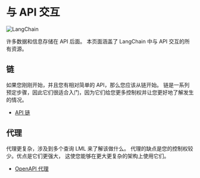 # 与 API 交互

![LangChain](https://pica.zhimg.com/50/v2-56e8bbb52aa271012541c1fe1ceb11a2_r.gif 'LangChain中文网')



许多数据和信息存储在 API 后面。
本页面涵盖了 LangChain 中与 API 交互的所有资源。

## 链

如果您刚刚开始，并且您有相对简单的 API，那么您应该从链开始。
链是一系列预定步骤，因此它们很适合入门，因为它们给您更多控制权并让您更好地了解发生的情况。


- [API 链](/docs/modules/chains/how_to/api.html)

## 代理

代理更复杂，涉及到多个查询 LML 来了解该做什么。
代理的缺点是您的控制权较少。优点是它们更强大，
这使您能够在更大更复杂的架构上使用它们。

- [OpenAPI 代理](/docs/modules/agents/tools/toolkits/examples/openapi.html)
